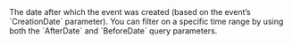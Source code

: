   
<ParamField query="AfterDate" type="timestamp" >     
The date after which the event was created (based on the event’s `CreationDate` parameter). You can filter on a specific time range by using both the `AfterDate` and `BeforeDate` query parameters.  
</ParamField>
